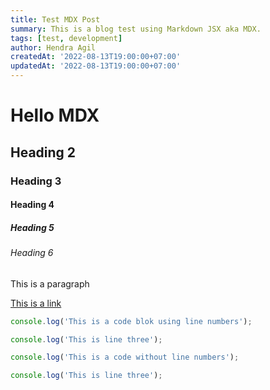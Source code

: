 ```yaml
---
title: Test MDX Post
summary: This is a blog test using Markdown JSX aka MDX.
tags: [test, development]
author: Hendra Agil
createdAt: '2022-08-13T19:00:00+07:00'
updatedAt: '2022-08-13T19:00:00+07:00'
---
```


# Hello MDX

## Heading 2

### Heading 3

#### Heading 4

##### Heading 5

###### Heading 6

This is a paragraph

[This is a link](https://hendraaagil.id)

```js showLineNumbers
console.log('This is a code blok using line numbers');

console.log('This is line three');
```

```js
console.log('This is a code without line numbers');

console.log('This is line three');
```
